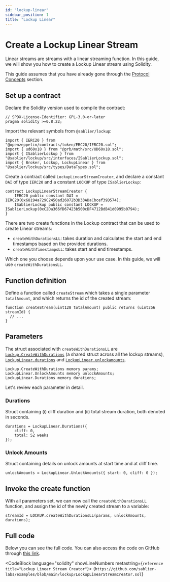 ```yaml
---
id: "lockup-linear"
sidebar_position: 1
title: "Lockup Linear"
---
```



# Create a Lockup Linear Stream

Linear streams are streams with a linear streaming function. In this guide, we will show you how to create a Lockup
Linear stream using Solidity.

This guide assumes that you have already gone through the [Protocol Concepts](/concepts/streaming) section.

<CautionNonProduction />

## Set up a contract

Declare the Solidity version used to compile the contract:

```solidity
// SPDX-License-Identifier: GPL-3.0-or-later
pragma solidity >=0.8.22;
```

Import the relevant symbols from `@sablier/lockup`:

```solidity
import { IERC20 } from "@openzeppelin/contracts/token/ERC20/IERC20.sol";
import { ud60x18 } from "@prb/math/src/UD60x18.sol";
import { ISablierLockup } from "@sablier/lockup/src/interfaces/ISablierLockup.sol";
import { Broker, Lockup, LockupLinear } from "@sablier/lockup/src/types/DataTypes.sol";
```

Create a contract called `LockupLinearStreamCreator`, and declare a constant `DAI` of type `IERC20` and a constant
`LOCKUP` of type `ISablierLockup`:

```solidity
contract LockupLinearStreamCreator {
    IERC20 public constant DAI = IERC20(0x68194a729C2450ad26072b3D33ADaCbcef39D574);
    ISablierLockup public constant LOCKUP = ISablierLockup(0xC2Da366fD67423b500cDF4712BdB41d0995b0794);
}
```

<HardcodedDemonstration protocol="Lockup" />

There are two create functions in the Lockup contract that can be used to create Linear streams:

- `createWithDurationsLL`: takes duration and calculates the start and end timestamps based on the provided durations.
- `createWithTimestampsLL`: takes start and end timestamps.

Which one you choose depends upon your use case. In this guide, we will use `createWithDurationsLL`.

## Function definition

Define a function called `createStream` which takes a single parameter `totalAmount`, and which returns the id of the
created stream:

```solidity
function createStream(uint128 totalAmount) public returns (uint256 streamId) {
  // ...
}
```

<TokenApproval />

## Parameters

The struct associated with `createWithDurationsLL` are
[`Lockup.CreateWithDurations`](/reference/lockup/contracts/types/library.Lockup#createwithdurations) (a shared struct
across all the lockup streams),
[`LockupLinear.durations`](/reference/lockup/contracts/types/library.LockupLinear#durations) and
[`LockupLinear.unlockamounts`](/reference/lockup/contracts/types/library.LockupLinear#unlockamounts).

```solidity
Lockup.CreateWithDurations memory params;
LockupLinear.UnlockAmounts memory unlockAmounts;
LockupLinear.Durations memory durations;
```

Let's review each parameter in detail.

<LockupParam />

### Durations

Struct containing (i) cliff duration and (ii) total stream duration, both denoted in seconds.

```solidity
durations = LockupLinear.Durations({
    cliff: 0,
    total: 52 weeks
});
```

### Unlock Amounts

Struct containing details on unlock amounts at start time and at cliff time.

```solidity
unlockAmounts = LockupLinear.UnlockAmounts({ start: 0, cliff: 0 });
```

## Invoke the create function

With all parameters set, we can now call the `createWithDurationsLL` function, and assign the id of the newly created
stream to a variable:

```solidity
streamId = LOCKUP.createWithDurationsLL(params, unlockAmounts, durations);
```

## Full code

Below you can see the full code. You can also access the code on GitHub through
[this link](https://github.com/sablier-labs/examples/blob/main/lockup/LockupLinearStreamCreator.sol).

<CodeBlock language="solidity" showLineNumbers metastring={`reference title="Lockup Linear Stream Creator"`}>
  {`https://github.com/sablier-labs/examples/blob/main/lockup/LockupLinearStreamCreator.sol`}
</CodeBlock>
